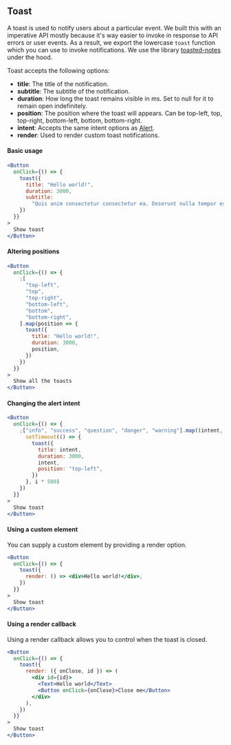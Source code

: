 
<SEO title="Toast" />

<Container>
<Article sidebar={[
  { id: 'Toast', name: 'Toast'},
  { id: 'Basic usage', name: 'Basic usage' },
  { id: 'Altering positions', name: 'Altering positions' },
  { id: 'Changing the altert intent', name: 'Changing the intent' },
  { id: 'Using a custom element', name: 'Custom element' },
  { id: 'Using a render callback', name: 'Render callback' }
]}>

# Toast

A toast is used to notify users about a particular event. We built this with an imperative API mostly because it's way easier to invoke in response to API errors or user events. As a result, we export the lowercase `toast` function which you can use to invoke notifications. We use the library [toasted-notes](https://github.com/bmcmahen/toasted-notes) under the hood.

Toast accepts the following options:

- **title**: The title of the notification.
- **subtitle**: The subtitle of the notification.
- **duration**: How long the toast remains visible in ms. Set to null for it to remain open indefinitely.
- **position**: The position where the toast will appears. Can be top-left, top, top-right, bottom-left, bottom, bottom-right.
- **intent**: Accepts the same intent options as [Alert](/components/alert).
- **render**: Used to render custom toast notifications.

#### Basic usage

```jsx
<Button
  onClick={() => {
    toast({
      title: "Hello world!",
      duration: 3000,
      subtitle:
        "Quis anim consectetur consectetur ea. Deserunt nulla tempor est et laborum.",
    })
  }}
>
  Show toast
</Button>
```

#### Altering positions

```jsx
<Button
  onClick={() => {
    ;[
      "top-left",
      "top",
      "top-right",
      "bottom-left",
      "bottom",
      "bottom-right",
    ].map(position => {
      toast({
        title: "Hello world!",
        duration: 3000,
        position,
      })
    })
  }}
>
  Show all the toasts
</Button>
```

#### Changing the alert intent

```jsx
<Button
  onClick={() => {
    ;["info", "success", "question", "danger", "warning"].map((intent, i) => {
      setTimeout(() => {
        toast({
          title: intent,
          duration: 3000,
          intent,
          position: "top-left",
        })
      }, i * 500)
    })
  }}
>
  Show toast
</Button>
```

#### Using a custom element

You can supply a custom element by providing a render option.

```jsx
<Button
  onClick={() => {
    toast({
      render: () => <div>Hello world!</div>,
    })
  }}
>
  Show toast
</Button>
```

#### Using a render callback

Using a render callback allows you to control when the toast is closed.

```jsx
<Button
  onClick={() => {
    toast({
      render: ({ onClose, id }) => (
        <div id={id}>
          <Text>Hello world</Text>
          <Button onClick={onClose}>Close me</Button>
        </div>
      ),
    })
  }}
>
  Show toast
</Button>
```

</Article>
</Container>
